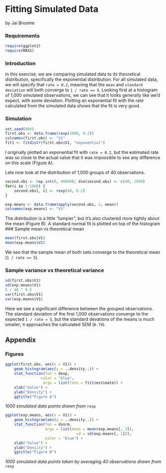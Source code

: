 Fitting Simulated Data
========================================================
by Jai Broome

### Requirements
```r
require(ggplot2)
require(MASS)
```
### Introduction
In this exercise, we are comparing simulated data to its theoretical distribution, specifically the exponential distribution. For all simulated data, we will specify that `rate = 0.2`, meaning that the `mean` and `standard deviation` will both converge to `1 / rate == 5`. Looking first at a histogram of 1,000 simulated observations, we can see that it looks generally like we'd expect, with some deviation. Plotting an exponential fit with the rate calculated from the simulated data shows that the fit is very good.

### Simulation
```r
set.seed(808)
first.obs <- data.frame(rexp(1000, 0.2))
colnames(first.obs) <- "V1"
fit1 <- fitdistr(first.obs$V1, "exponential") 
```

I originally plotted an exponential fit with `rate = 0.2`, but the estimated rate was so close to the actual value that it was impossible to see any difference on this scale (Figure A).

Lets now look at the distribution of 1,000 groups of 40 observations. 
```r
second.obs <- rep.int(0, 40000); dim(second.obs) <- c(40, 1000)
for(i in 1:1000) {
    second.obs[, i] <- rexp(40, 0.2)
}

exp.means <- data.frame(apply(second.obs, 2, mean))
colnames(exp.means) <- "V1"
```

The distribution is a little "lumpier", but it's also clustered more tightly about the mean (Figure B). A standard normal fit is plotted on top of the histogram
### Sample mean vs theoretical mean

```r
mean(first.obs$V1)
mean(exp.means$V1)
```
We see that the sample mean of both sets converge to the theoretical mean (`1 / rate == 5`).

### Sample variance vs theoretical variance
```r
sd(first.obs$V1)
sd(exp.means$V1)
5 / 40 ^ 0.5
var(first.obs$V1)
var(exp.means$V1)

```
Here we see a significant difference between the grouped observations. The standard deviation of the first 1,000 observations converge to the expected `1 / rate = 5`, but the standard devations of the means is much smaller; it approaches the calculated SEM (`0.79`).

## Appendix
### Figures
```r
ggplot(first.obs, aes(x = V1)) +
    geom_histogram(aes(y = ..density..)) + 
    stat_function(fun = dexp, 
                color = "blue", 
                 args = list(rate = fit1$estimate)) +
    xlab("Value") +
    ylab("Density") +
    ggtitle("Figure A")

```

*1000 simulated data points drawn from* `rexp`


```r
ggplot(exp.means, aes(x = V1)) +
    geom_histogram(aes(y = ..density..)) + 
    stat_function(fun = dnorm, 
                  args = list(mean = mean(exp.means[, 1]), 
                                sd = sd(exp.means[, 1])),
                  color = "blue") +
    xlab("Value") +
    ylab("Density") +
    ggtitle("Figure B")
```

*1000 simulated data points taken by averaging 40 observations drawn from* `rexp`

